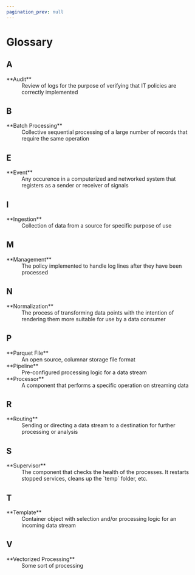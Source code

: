 ```yaml
---
pagination_prev: null
---
```


# Glossary

## A

<dt>**Audit**</dt>
<dd>Review of logs for the purpose of verifying that IT policies are correctly implemented</dd>

## B

<dt>**Batch Processing**</dt>
<dd>Collective sequential processing of a large number of records that require the same operation</dd>

## E

<dt>**Event**</dt>
<dd>Any occurence in a computerized and networked system that registers as a sender or receiver of signals</dd>

## I

<dt>**Ingestion**</dt>
<dd>Collection of data from a source for specific purpose of use</dd>

## M

<dt>**Management**</dt>
<dd>The policy implemented to handle log lines after they have been processed</dd>

## N

<dt>**Normalization**</dt>
<dd>The process of transforming data points with the intention of rendering them more suitable for use by a data consumer</dd>

## P

<dt>**Parquet File**</dt>
<dd>An open source, columnar storage file format</dd>

<dt>**Pipeline**</dt>
<dd>Pre-configured processing logic for a data stream</dd>

<dt>**Processor**</dt>
<dd>A component that performs a specific operation on streaming data</dd>

## R

<dt>**Routing**</dt>
<dd>Sending or directing a data stream to a destination for further processing or analysis</dd>

## S

<dt>**Supervisor**</dt>
<dd>The component that checks the health of the processes. It restarts stopped services, cleans up the `temp` folder, etc.</dd>

## T

<dt>**Template**</dt>
<dd>Container object with selection and/or processing logic for an incoming data stream</dd>

## V

<dt>**Vectorized Processing**</dt>
<dd>Some sort of processing</dd>

